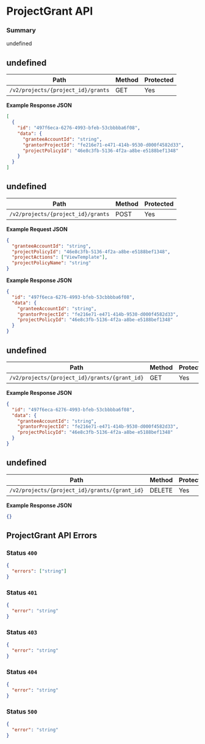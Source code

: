 # ProjectGrant API

### Summary

undefined

## undefined

| Path                               | Method | Protected |
| ---------------------------------- | ------ | --------- |
| `/v2/projects/{project_id}/grants` | GET    | Yes       |

**Example Response JSON**

```json copy
[
  {
    "id": "497f6eca-6276-4993-bfeb-53cbbbba6f08",
    "data": {
      "granteeAccountId": "string",
      "grantorProjectId": "fe216e71-e471-414b-9530-d000f4582d33",
      "projectPolicyId": "46e8c3fb-5136-4f2a-a8be-e5188bef1348"
    }
  }
]
```

## undefined

| Path                               | Method | Protected |
| ---------------------------------- | ------ | --------- |
| `/v2/projects/{project_id}/grants` | POST   | Yes       |

**Example Request JSON**

```json copy
{
  "granteeAccountId": "string",
  "projectPolicyId": "46e8c3fb-5136-4f2a-a8be-e5188bef1348",
  "projectActions": ["ViewTemplate"],
  "projectPolicyName": "string"
}
```

**Example Response JSON**

```json copy
{
  "id": "497f6eca-6276-4993-bfeb-53cbbbba6f08",
  "data": {
    "granteeAccountId": "string",
    "grantorProjectId": "fe216e71-e471-414b-9530-d000f4582d33",
    "projectPolicyId": "46e8c3fb-5136-4f2a-a8be-e5188bef1348"
  }
}
```

## undefined

| Path                                          | Method | Protected |
| --------------------------------------------- | ------ | --------- |
| `/v2/projects/{project_id}/grants/{grant_id}` | GET    | Yes       |

**Example Response JSON**

```json copy
{
  "id": "497f6eca-6276-4993-bfeb-53cbbbba6f08",
  "data": {
    "granteeAccountId": "string",
    "grantorProjectId": "fe216e71-e471-414b-9530-d000f4582d33",
    "projectPolicyId": "46e8c3fb-5136-4f2a-a8be-e5188bef1348"
  }
}
```

## undefined

| Path                                          | Method | Protected |
| --------------------------------------------- | ------ | --------- |
| `/v2/projects/{project_id}/grants/{grant_id}` | DELETE | Yes       |

**Example Response JSON**

```json copy
{}
```

## ProjectGrant API Errors

### Status `400`

```json copy
{
  "errors": ["string"]
}
```

### Status `401`

```json copy
{
  "error": "string"
}
```

### Status `403`

```json copy
{
  "error": "string"
}
```

### Status `404`

```json copy
{
  "error": "string"
}
```

### Status `500`

```json copy
{
  "error": "string"
}
```
